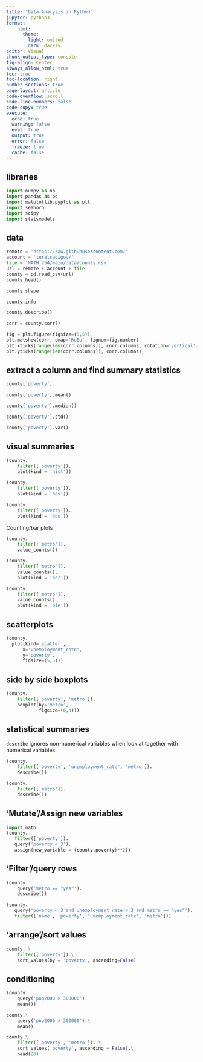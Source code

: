 ```yaml
---
title: "Data Analysis in Python"
jupyter: python3
format: 
    html:
      theme: 
        light: united
        dark: darkly
editor: visual
chunk_output_type: console
fig-align: center
always_allow_html: true
toc: true
toc-location: right
number-sections: true
page-layout: article
code-overflow: scroll
code-line-numbers: false
code-copy: true
execute:
  echo: true
  warning: false
  eval: true
  output: true
  error: false
  freeze: true
  cache: false
---
```


## libraries

```python
import numpy as np
import pandas as pd
import matplotlib.pyplot as plt
import seaborn
import scipy
import statsmodels
```

## data

```python
remote = 'https://raw.githubusercontent.com/'
account = 'turalsadigov/'
file = 'MATH_254/main/data/county.csv'
url = remote + account + file
county = pd.read_csv(url)
county.head()
```

```python
county.shape
```

```python
county.info
```

```python
county.describe()
```

```python
corr = county.corr()
```

```python
fig = plt.figure(figsize=(5,5))
plt.matshow(corr, cmap='RdBu', fignum=fig.number)
plt.xticks(range(len(corr.columns)), corr.columns, rotation='vertical');
plt.yticks(range(len(corr.columns)), corr.columns);
```

## extract a column and find summary statistics

```python
county['poverty']

```

```python
county['poverty'].mean()

```

```python
county['poverty'].median()

```

```python
county['poverty'].std()

```

```python
county['poverty'].var()
```

## visual summaries

```python
(county.
    filter(['poverty']).
    plot(kind = 'hist'))
```

```python
(county.
    filter(['poverty']).
    plot(kind = 'box'))
```

```python
(county.
    filter(['poverty']).
    plot(kind = 'kde'))
```

Counting/bar plots

```python
(county.
    filter(['metro']).
    value_counts())
```

```python
(county.
    filter(['metro']).
    value_counts().
    plot(kind = 'bar'))
```

```python
(county.
    filter(['metro']).
    value_counts().
    plot(kind = 'pie'))
```

## scatterplots

```python
(county.
  plot(kind='scatter', 
      x='unemployment_rate', 
      y='poverty', 
      figsize=(5,5)))
```

## side by side boxplots

```python
(county.
    filter(['poverty', 'metro']).
    boxplot(by='metro', 
            figsize=(6,4)))
```

## statistical summaries

`describe` ignores non-numerical variables when look at together with numerical variables.

```python
(county.
    filter(['poverty', 'unemployment_rate', 'metro']).
    describe())
```

```python
(county.
    filter(['metro']).
    describe())
```

## 'Mutate'/Assign new variables

```python
import math
(county.
   filter(['poverty']).
   query('poverty < 3').
   assign(new_variable = (county.poverty)**2))
```

## 'Filter'/query rows

```python
(county.
    query('metro == "yes"').
    describe())
```

```python
(county.
   query('poverty < 3 and unemployment_rate < 3 and metro == "yes"').
   filter(['name', 'poverty', 'unemployment_rate', 'metro']))
```

## 'arrange'/sort values

```python
county. \
    filter(['poverty']).\
    sort_values(by = 'poverty', ascending=False)
```

## conditioning

```python
(county.
    query('pop2000 > 300000').
    mean())
```

```python
county.\
    query('pop2000 > 300000').\
    mean()
```

```python
county.\
    filter(['poverty', 'metro']). \
    sort_values('poverty', ascending = False).\
    head(20)
```
